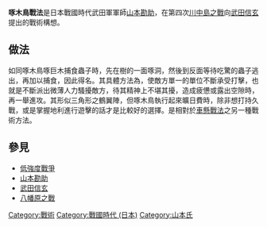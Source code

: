 {{unreferenced|time=2009-07-03T05:58:28+00:00}}
'''啄木鳥戰法'''是日本戰國時代武田軍軍師[[山本勘助|山本勘助]]，在第四次[[川中島之戰|川中島之戰]]向[[武田信玄|武田信玄]]提出的戰術構想。
==做法==
如同啄木鳥啄巨木捕食蟲子時，先在樹的一面啄洞，然後到反面等待吃驚的蟲子逃出，再加以捕食，因此得名。其具體方法為，使敵方單一的單位不斷承受打擊，也就是不斷派出微薄人力騷擾敵方，待其精神上不堪其擾，造成疲憊或露出空隙時，再一舉進攻。其形似三角形之鶴翼陣，但啄木鳥執行起來曠日費時，除非想打持久戰，或是掌握地利進行遊擊的話才是比較好的選擇。是相對於[[車懸|車懸戰法]]之另一種戰術方法。

==參見==
*[[低強度戰爭|低強度戰爭]]
*[[山本勘助|山本勘助]]
*[[武田信玄|武田信玄]]
*[[川中島之戰#第四次（八幡原之戰）|八幡原之戰]]

[[Category:戰術|Category:戰術]]
[[Category:戰國時代_(日本)|Category:戰國時代 (日本)]]
[[Category:山本氏|Category:山本氏]]